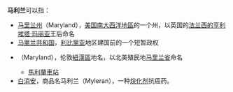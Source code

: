 '''马利兰'''可以指：
*[[马里兰州|马里兰州]]（Maryland），[[美国南大西洋地區|美国南大西洋地區]]的一个州，以英国的[[法兰西的亨利埃塔·玛丽亚|法兰西的亨利埃塔·玛丽亚]]王后命名
*[[马里兰共和国|马里兰共和国]]，[[利比里亚|利比里亚]]地区建国前的一个短暂政权
*{{link-en|马里兰 (伦敦)|Maryland, London}}（Maryland），伦敦[[紐漢區|紐漢區]]地名，以北美殖民地[[马里兰省|马里兰省]]命名
**[[馬利蘭車站|馬利蘭車站]]
*[[白消安|白消安]]，商品名马利兰（Myleran），一种[[烷化剂|烷化剂]]抗癌药。

{{消歧义|M|Cat=三字译名消歧义}}